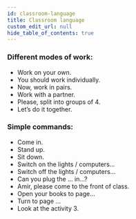```yaml
---
id: classroom-language
title: Classroom language
custom_edit_url: null
hide_table_of_contents: true
---
```


### Different modes of work:

- Work on your own.
- You should work individually.
- Now, work in pairs.
- Work with a partner.
- Please, split into groups of 4.
- Let’s do it together.

### Simple commands:

- Come in.
- Stand up.
- Sit down.
- Switch on the lights / computers...
- Switch off the lights / computers...
- Can you plug the ... in...?
- Amir, please come to the front of class.
- Open your books to page...
- Turn to page ...
- Look at the activity 3.
